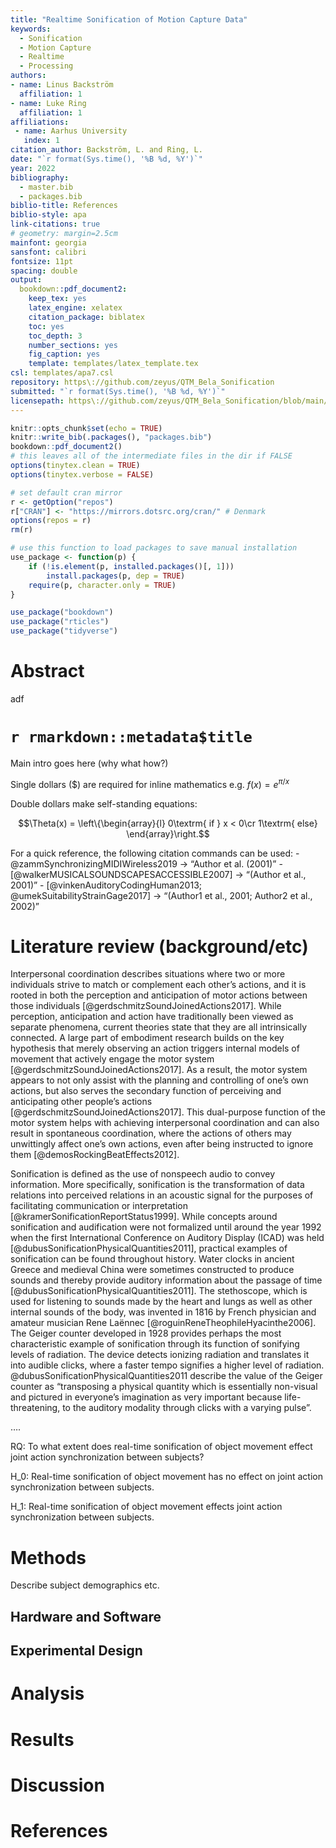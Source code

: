 ```yaml
---
title: "Realtime Sonification of Motion Capture Data"
keywords: 
  - Sonification
  - Motion Capture
  - Realtime
  - Processing
authors:
- name: Linus Backström
  affiliation: 1
- name: Luke Ring
  affiliation: 1
affiliations:
 - name: Aarhus University
   index: 1
citation_author: Backström, L. and Ring, L.
date: "`r format(Sys.time(), '%B %d, %Y')`"
year: 2022
bibliography:
  - master.bib
  - packages.bib
biblio-title: References
biblio-style: apa
link-citations: true
# geometry: margin=2.5cm
mainfont: georgia
sansfont: calibri
fontsize: 11pt
spacing: double
output:
  bookdown::pdf_document2:
    keep_tex: yes
    latex_engine: xelatex
    citation_package: biblatex
    toc: yes
    toc_depth: 3
    number_sections: yes
    fig_caption: yes
    template: templates/latex_template.tex
csl: templates/apa7.csl
repository: https\://github.com/zeyus/QTM_Bela_Sonification
submitted: "`r format(Sys.time(), '%B %d, %Y')`"
licensepath: https\://github.com/zeyus/QTM_Bela_Sonification/blob/main/LICENSE.md
---
```


```r
knitr::opts_chunk$set(echo = TRUE)
knitr::write_bib(.packages(), "packages.bib")
bookdown::pdf_document2()
# this leaves all of the intermediate files in the dir if FALSE
options(tinytex.clean = TRUE)
options(tinytex.verbose = FALSE)

# set default cran mirror
r <- getOption("repos")
r["CRAN"] <- "https://mirrors.dotsrc.org/cran/" # Denmark
options(repos = r)
rm(r)

# use this function to load packages to save manual installation
use_package <- function(p) {
    if (!is.element(p, installed.packages()[, 1]))
        install.packages(p, dep = TRUE)
    require(p, character.only = TRUE)
}

use_package("bookdown")
use_package("rticles")
use_package("tidyverse")
```

# Abstract

adf

# `r rmarkdown::metadata$title`

Main intro goes here (why what how?)

Single dollars ($) are required for inline mathematics e.g. $f(x) = e^{\pi/x}$

Double dollars make self-standing equations:

$$\Theta(x) = \left\{\begin{array}{l}
0\textrm{ if } x < 0\cr
1\textrm{ else}
\end{array}\right.$$

For a quick reference, the following citation commands can be used:
- @zammSynchronizingMIDIWireless2019  ->  "Author et al. (2001)"
- [@walkerMUSICALSOUNDSCAPESACCESSIBLE2007] -> "(Author et al., 2001)"
- [@vinkenAuditoryCodingHuman2013; @umekSuitabilityStrainGage2017] -> "(Author1 et al., 2001; Author2 et al., 2002)"

# Literature review (background/etc)

Interpersonal coordination describes situations where two or more individuals strive to match or complement each other's actions,
and it is rooted in both the perception and anticipation of motor actions between those individuals [@gerdschmitzSoundJoinedActions2017].
While perception, anticipation and action have traditionally been viewed as separate phenomena, current theories state that they are all intrinsically connected.
A large part of embodiment research builds on the key hypothesis that merely observing an action triggers internal models of
movement that actively engage the motor system [@gerdschmitzSoundJoinedActions2017].
As a result, the motor system appears to not only assist with the planning and controlling of one's own actions,
but also serves the secondary function of perceiving and anticipating other people's actions [@gerdschmitzSoundJoinedActions2017].
This dual-purpose function of the motor system helps with achieving interpersonal coordination and can also result in spontaneous coordination,
where the actions of others may unwittingly affect one's own actions, even after being instructed to ignore them [@demosRockingBeatEffects2012].

Sonification is defined as the use of nonspeech audio to convey information.
More specifically, sonification is the transformation of data relations into perceived relations in an acoustic
signal for the purposes of facilitating communication or interpretation [@kramerSonificationReportStatus1999].
While concepts around sonification and audification were not formalized until around the year 1992 when the first 
International Conference on Auditory Display (ICAD) was held [@dubusSonificationPhysicalQuantities2011], practical examples of sonification can 
be found throughout history. Water clocks in ancient Greece and medieval China were sometimes constructed to 
produce sounds and thereby provide auditory information about the passage of time [@dubusSonificationPhysicalQuantities2011]. 
The stethoscope, which is used for listening to sounds made by the heart and lungs as well as other internal 
sounds of the body, was invented in 1816 by French physician and amateur musician Rene Laënnec [@roguinReneTheophileHyacinthe2006]. 
The Geiger counter developed in 1928 provides perhaps the most characteristic example of sonification through 
its function of sonifying levels of radiation. The device detects ionizing radiation and translates it into audible clicks, 
where a faster tempo signifies a higher level of radiation. @dubusSonificationPhysicalQuantities2011 describe the value of the Geiger 
counter as "transposing a physical quantity which is essentially non-visual and pictured in everyone's imagination 
as very important because life-threatening, to the auditory modality through clicks with a varying pulse".


....

RQ: To what extent does real-time sonification of object movement effect joint action synchronization between subjects?

H_0: Real-time sonification of object movement has no effect on joint action synchronization between subjects.

H_1: Real-time sonification of object movement effects joint action synchronization between subjects.


# Methods

Describe subject demographics etc.

## Hardware and Software

## Experimental Design

# Analysis

# Results

# Discussion

# References

<div id="refs"></div>